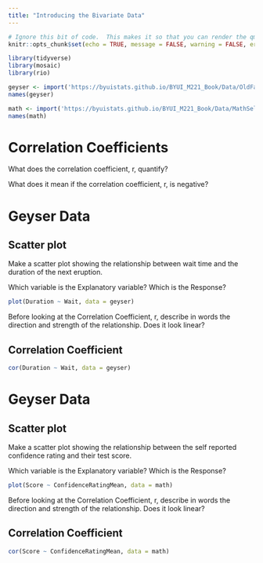 ```yaml
---
title: "Introducing the Bivariate Data"
---
```

```r
# Ignore this bit of code.  This makes it so that you can render the qmd file even when there are errors in your code.
knitr::opts_chunk$set(echo = TRUE, message = FALSE, warning = FALSE, error = TRUE)
```


```r

library(tidyverse)
library(mosaic)
library(rio)

geyser <- import('https://byuistats.github.io/BYUI_M221_Book/Data/OldFaithful.xlsx')
names(geyser)

math <- import('https://byuistats.github.io/BYUI_M221_Book/Data/MathSelfEfficacy.xlsx')
names(math)

```


# Correlation Coefficients

What does the correlation coefficient, r, quantify?

What does it mean if the correlation coefficient, r, is negative?


# Geyser Data

## Scatter plot

Make a scatter plot showing the relationship between wait time and the duration of the next eruption.

Which variable is the Explanatory variable?  Which is the Response?

```r

plot(Duration ~ Wait, data = geyser)

```

Before looking at the Correlation Coefficient, r, describe in words the direction and strength of the relationship.  Does it look linear?

## Correlation Coefficient

```r

cor(Duration ~ Wait, data = geyser)

```



# Geyser Data

## Scatter plot

Make a scatter plot showing the relationship between the self reported confidence rating and their test score.

Which variable is the Explanatory variable?  Which is the Response?


```r

plot(Score ~ ConfidenceRatingMean, data = math)

```

Before looking at the Correlation Coefficient, r, describe in words the direction and strength of the relationship.  Does it look linear?

## Correlation Coefficient

```r

cor(Score ~ ConfidenceRatingMean, data = math)

```







